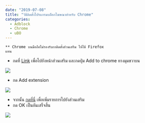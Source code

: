 ```yaml
---
date: "2019-07-08"
title: "วิธีติดตั้งโปรแกรมบล็อกโฆษณาสำหรับ Chrome"
categories:
  - Adblock
  - Chrome
  - uBO
---
```


<code>** Chrome บนมือถือไม่รองรับกาติดตั้งส่วนเสริม ให้ใช้ Firefox แทน</code>

* กดที่ [Link](https://chrome.google.com/webstore/detail/ublock-origin/cjpalhdlnbpafiamejdnhcphjbkeiagm) เพื่อไปยังหน้าส่วนเสริม และกดปุ่ม Add to chrome ทางมุมขวาบน

![](./chrome_ubo.jpg)

* กด Add extension

![](./chrome_ubo2.jpg)

* จากนั้น <a href="abp:subscribe?location=https://adblock-thai.github.io/thai-ads-filter/subscription.txt&title=Thai Adblock List">กดที่นี่</a> เพื่อเพิ่มรายการไปยังส่วนเสริม
* กด OK เป็นอันเสร็จสิ้น

![](./filter.jpg)